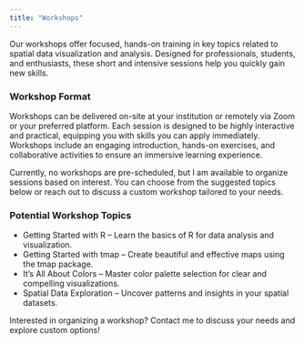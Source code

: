 ```yaml
---
title: "Workshops"
---
```


Our workshops offer focused, hands-on training in key topics related to spatial data visualization and analysis. Designed for professionals, students, and enthusiasts, these short and intensive sessions help you quickly gain new skills.

### Workshop Format

Workshops can be delivered on-site at your institution or remotely via Zoom or your preferred platform. Each session is designed to be highly interactive and practical, equipping you with skills you can apply immediately. Workshops include an engaging introduction, hands-on exercises, and collaborative activities to ensure an immersive learning experience.

Currently, no workshops are pre-scheduled, but I am available to organize sessions based on interest. You can choose from the suggested topics below or reach out to discuss a custom workshop tailored to your needs.

### Potential Workshop Topics

-   Getting Started with R – Learn the basics of R for data analysis and visualization.
-   Getting Started with tmap – Create beautiful and effective maps using the tmap package.
-   It's All About Colors – Master color palette selection for clear and compelling visualizations.
-   Spatial Data Exploration – Uncover patterns and insights in your spatial datasets.

Interested in organizing a workshop? Contact me to discuss your needs and explore custom options!
